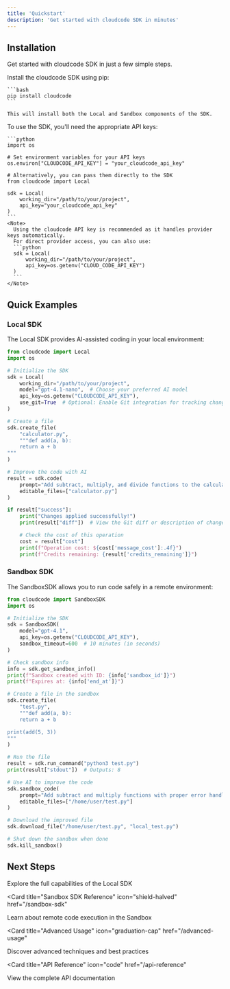 ```yaml
---
title: 'Quickstart'
description: 'Get started with cloudcode SDK in minutes'
---
```


## Installation

Get started with cloudcode SDK in just a few simple steps.

<AccordionGroup>
  <Accordion icon="terminal" title="Install via pip">
    Install the cloudcode SDK using pip:

    ```bash
    pip install cloudcode
    ```

    This will install both the Local and Sandbox components of the SDK.
  </Accordion>

  <Accordion icon="key" title="Set up API keys">
    To use the SDK, you'll need the appropriate API keys:

    ```python
    import os

    # Set environment variables for your API keys
    os.environ["CLOUDCODE_API_KEY"] = "your_cloudcode_api_key"

    # Alternatively, you can pass them directly to the SDK
    from cloudcode import Local

    sdk = Local(
        working_dir="/path/to/your/project",
        api_key="your_cloudcode_api_key"
    )
    ```
    <Note>
      Using the cloudcode API key is recommended as it handles provider keys automatically.
      For direct provider access, you can also use:
      ```python
      sdk = Local(
          working_dir="/path/to/your/project",
          api_key=os.getenv("CLOUD_CODE_API_KEY")
      )
      ```
    </Note>
  </Accordion>
</AccordionGroup>

## Quick Examples

### Local SDK

The Local SDK provides AI-assisted coding in your local environment:

```python
from cloudcode import Local
import os

# Initialize the SDK
sdk = Local(
    working_dir="/path/to/your/project",
    model="gpt-4.1-nano",  # Choose your preferred AI model
    api_key=os.getenv("CLOUDCODE_API_KEY"),
    use_git=True  # Optional: Enable Git integration for tracking changes
)

# Create a file
sdk.create_file(
    "calculator.py",
    """def add(a, b):
    return a + b
"""
)

# Improve the code with AI
result = sdk.code(
    prompt="Add subtract, multiply, and divide functions to the calculator",
    editable_files=["calculator.py"]
)

if result["success"]:
    print("Changes applied successfully!")
    print(result["diff"])  # View the Git diff or description of changes

    # Check the cost of this operation
    cost = result["cost"]
    print(f"Operation cost: ${cost['message_cost']:.4f}")
    print(f"Credits remaining: {result['credits_remaining']}")
```

### Sandbox SDK

The SandboxSDK allows you to run code safely in a remote environment:

```python
from cloudcode import SandboxSDK
import os

# Initialize the SDK
sdk = SandboxSDK(
    model="gpt-4.1",
    api_key=os.getenv("CLOUDCODE_API_KEY"),
    sandbox_timeout=600  # 10 minutes (in seconds)
)

# Check sandbox info
info = sdk.get_sandbox_info()
print(f"Sandbox created with ID: {info['sandbox_id']}")
print(f"Expires at: {info['end_at']}")

# Create a file in the sandbox
sdk.create_file(
    "test.py",
    """def add(a, b):
    return a + b

print(add(5, 3))
"""
)

# Run the file
result = sdk.run_command("python3 test.py")
print(result["stdout"])  # Outputs: 8

# Use AI to improve the code
sdk.sandbox_code(
    prompt="Add subtract and multiply functions with proper error handling",
    editable_files=["/home/user/test.py"]
)

# Download the improved file
sdk.download_file("/home/user/test.py", "local_test.py")

# Shut down the sandbox when done
sdk.kill_sandbox()
```

## Next Steps

<CardGroup>

<Card title="Local SDK Reference" icon="laptop-code" href="/local-sdk">
  Explore the full capabilities of the Local SDK
</Card>

<Card
  title="Sandbox SDK Reference"
  icon="shield-halved"
  href="/sandbox-sdk"
>
  Learn about remote code execution in the Sandbox
</Card>

<Card
  title="Advanced Usage"
  icon="graduation-cap"
  href="/advanced-usage"
>
  Discover advanced techniques and best practices
</Card>

<Card
  title="API Reference"
  icon="code"
  href="/api-reference"
>
  View the complete API documentation
</Card>

</CardGroup>
